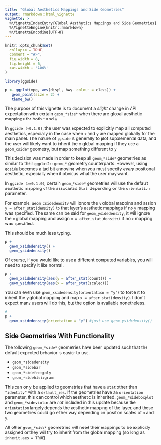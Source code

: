 ```yaml
---
title: "Global Aesthetics Mappings and Side Geometries"
output: rmarkdown::html_vignette
vignette: >
  %\VignetteIndexEntry{Global Aesthetics Mappings and Side Geometries}
  %\VignetteEngine{knitr::rmarkdown}
  %\VignetteEncoding{UTF-8}
---
```


```r
knitr::opts_chunk$set(
  collapse = TRUE,
  comment = "#>",
  fig.width = 8,
  fig.height = 6,
  out.width = '100%'
)
```

```r
library(ggside)
```

```r
p <- ggplot(mpg, aes(displ, hwy, colour = class)) +
   geom_point(size = 2) +
   theme_bw()
```

The purpose of this vignette is to document a _slight_ change in API expectation with certain `geom_*side*` when there are global aesthetic mappings for both `x` and `y`.

In `ggside (<0.1.0)`, the user was expected to explicitly map all computed aesthetics, especially in the case when `x` and `y` are mapped globally for the main panel. The nature of `ggside` is generally to plot supplemental data, and the user will likely want to inherit the `x` global mapping if they use a `geom_xside*` geometry, but map something different to `y`.

This decision was made in order to keep all `geom_*side*` geometries as similar to their `ggplot2::geom_*` geometry counterparts. However, using `ggside` becomes a tad bit annoying when you must specify _*every*_ positional aesthetic, especially when it obvious what the user may want.

In `ggside (>=0.1.0)`, certain `geom_*side*` geometries will use the default aesthetic mapping of the associated `Stat`, depending on the `orientation` parameter.

For example, `geom_xsidedensity` will ignore the `y` global mapping and assign `y = after_stat(density)` to that layer's aesthetic mappings if no `y` mapping was specified. The same can be said for `geom_ysidedensity`, it will ignore the `x` global mapping and assign `x = after_stat(density)` if no `x` mapping was specified.

This should be much less typing.

```r
p + 
  geom_xsidedensity() +
  geom_ysidedensity()
```


Of course, if you would like to use a different computed variables, you will need to specify it like normal.

```r
p + 
  geom_xsidedensity(aes(y = after_stat(count))) +
  geom_ysidedensity(aes(x = after_stat(scaled)))
```


You can even use `geom_xsidedensity(orientation = "y")` to force it to inherit the `y` global mapping and map `x = after_stat(density)`. I don't expect many users will do this, but the option is available nonetheless. 

```r
#
p + 
  geom_xsidedensity(orientation = "y") #just use geom_ysidedensity() 
```


## Side Geometries With Functionality

The following `geom_*side*` geometries have been updated such that the default expected behavior is easier to use.

* `geom_*sidedensity`
* `geom_*sidebar`
* `geom_*sidefreqpoly` 
* `geom_*sidehistogram`

This can only be applied to geometries that have a `stat` other than `"identity"` with a `default_aes`. If the geometries have an `orientation` parameter, this can control which aesthetic is inherited. `geom_*sideboxplot` and `geom_*sideviolin` are *not* included in this update because the `orientation` largely depends the aesthetic mapping of the layer, and these two geometries could go either way depending on position scales of `x` and `y`.

All other `geom_*side*` geometries will need their mappings to be explicitly assigned or they will try to inherit from the global mapping (so long as `inherit.aes = TRUE`).
